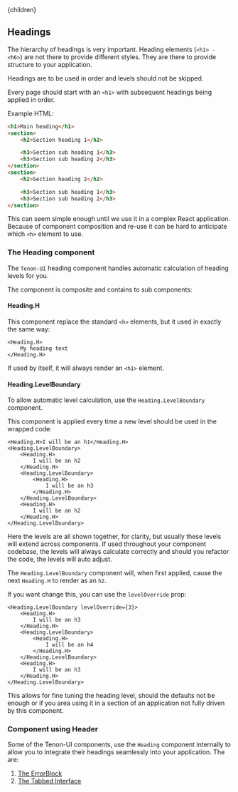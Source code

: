 


<Layout>
    <Helmet>
        <title>Tenon-ui | Headings</title>
    </Helmet>{children}
</Layout>

## Headings

The hierarchy of headings is very important. Heading elements (`<h1> - <h6>`) are not there to provide 
different styles. They are there to provide structure to your application. 

Headings are to be used in order and levels should not be skipped.

Every page should start with an `<h1>` with subsequent headings being applied in order.

Example HTML:

```html
<h1>Main heading</h1>
<section>
    <h2>Section heading 1</h2>

    <h3>Section sub heading 1</h3>
    <h3>Section sub heading 2</h3>
</section>
<section>
    <h2>Section heading 2</h2>

    <h3>Section sub heading 1</h3>
    <h3>Section sub heading 2</h3>
</section>
```

This can seem simple enough until we use it in a complex React application. Because
of component composition and re-use it can be hard to anticipate which `<h>` element 
to use.

### The Heading component

The `Tenon-UI` heading component handles automatic calculation of heading levels for you.

The component is composite and contains to sub components:

#### Heading.H

This component replace the standard `<h>` elements, but it used in exactly the same way:

```
<Heading.H>
    My heading text
</Heading.H>
```

If used by itself, it will always render an `<h1>` element.

#### Heading.LevelBoundary

To allow automatic level calculation, use the `Heading.LevelBoundary` component. 

This component is applied every time a new level should be used in the wrapped code:

```
<Heading.H>I will be an h1</Heading.H>
<Heading.LevelBoundary>
    <Heading.H>
        I will be an h2
    </Heading.H>
    <Heading.LevelBoundary>
        <Heading.H>
            I will be an h3
        </Heading.H>
    </Heading.LevelBoundary>
    <Heading.H>
        I will be an h2
    </Heading.H>
</Heading.LevelBoundary>
```

Here the levels are all shown together, for clarity, but usually these levels will extend across
components. If used throughout your component codebase, the levels will always calculate correctly
and should you refactor the code, the levels will auto adjust.

The `Heading.LevelBoundary` component will, when first applied, cause the next `Heading.H` to render
as an `h2`.

If you want change this, you can use the `levelOverride` prop:

```
<Heading.LevelBoundary levelOverride={3}>
    <Heading.H>
        I will be an h3
    </Heading.H>
    <Heading.LevelBoundary>
        <Heading.H>
            I will be an h4
        </Heading.H>
    </Heading.LevelBoundary>
    <Heading.H>
        I will be an h3
    </Heading.H>
</Heading.LevelBoundary>
```  

This allows for fine tuning the heading level, should the defaults not be enough or if you
area using it in a section of an application not fully driven by this component. 

### Component using Header

Some of the Tenon-UI components, use the `Heading` component internally to allow you to integrate
their headings seamlessly into your application. The are:

1. [The ErrorBlock](/forms-error-block)
1. [The Tabbed Interface](/tabs)
